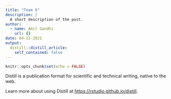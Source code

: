 ```yaml
---
title: "Team 6"
description: |
  A short description of the post.
author:
  - name: Amit Gandhi
    url: {}
date: 04-22-2021
output:
  distill::distill_article:
    self_contained: false
---
```



```r
knitr::opts_chunk$set(echo = FALSE)
```

Distill is a publication format for scientific and technical writing, native to the web.

Learn more about using Distill at <https://rstudio.github.io/distill>.


